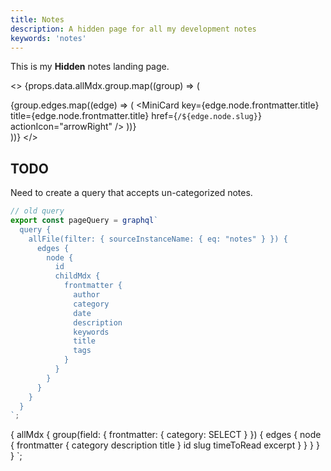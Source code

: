 ```yaml
---
title: Notes
description: A hidden page for all my development notes
keywords: 'notes'
---
```



<PageDescription>

This is my **Hidden** notes landing page.

</PageDescription>

<>
  {props.data.allMdx.group.map((group) => (
    <div key={group.edges[0].node.id}>
      <Title>{group.edges[0].node.frontmatter.category.toUpperCase()}</Title>
      <CardGroup>
        {group.edges.map((edge) => (
          <MiniCard
            key={edge.node.frontmatter.title}
            title={edge.node.frontmatter.title}
            href={`/${edge.node.slug}`}
            actionIcon="arrowRight"
          />
        ))}
      </CardGroup>
    </div>
  ))}
</>

## TODO

Need to create a query that accepts un-categorized notes.

```js
// old query
export const pageQuery = graphql`
  query {
    allFile(filter: { sourceInstanceName: { eq: "notes" } }) {
      edges {
        node {
          id
          childMdx {
            frontmatter {
              author
              category
              date
              description
              keywords
              title
              tags
            }
          }
        }
      }
    }
  }
`;
```

  {
    allMdx {
      group(field: { frontmatter: { category: SELECT } }) {
        edges {
          node {
            frontmatter {
              category
              description
              title
            }
            id
            slug
            timeToRead
            excerpt
          }
        }
      }
    }
  }
`;
